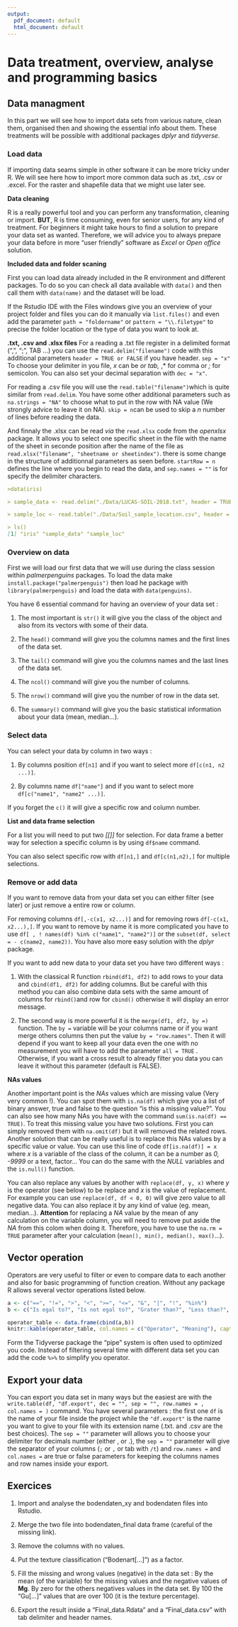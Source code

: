 ---
output:
  pdf_document: default
  html_document: default
---

# Data treatment, overview, analyse and programming basics

## Data managment

In this part we will see how to import data sets from various nature, clean them, organised then and showing the essential info about them. These treatments will be possible with additional packages *dplyr* and *tidyverse*.

### Load data

If importing data seams simple in other software it can be more tricky under R. We will see here how to import more common data such as .txt, .csv or .excel. For the raster and shapefile data that we might use later see.

::: {.infobox .caution data-latex="{caution}"}
**Data cleaning**

R is a really powerful tool and you can perform any transformation, cleaning or import. **BUT**, R is time consuming, even for senior users, for any kind of treatment. For beginners it might take hours to find a solution to prepare your data set as wanted. Therefore, we will advice you to always prepare your data before in more "user friendly" software as *Excel* or *Open office* solution.
:::

**Included data and folder scaning **

First you can load data already included in the R environment and different packages. To do so you can check all data available with `data()` and then call them with `data(name)` and the dataset will be load.

If the Rstudio IDE with the Files windows give you an overview of your project folder and files you can do it manually via `list.files()` and even add the parameter `path = "foldername"` or `pattern = "\\.filetype"` to precise the folder location or the type of data you want to look at.

**.txt, .csv and .xlsx files**
For a reading a .txt file register in a delimited format (",", ";", TAB ...) you can use the `read.delim("filename")` code with this additional parameters `header = TRUE or FALSE` if you have header. `sep = "x"` To choose your delimiter in you file, *x* can be *\t* for tab, *,* for comma or *;* for semicolon. You can also set your decimal separation with `dec = "x"`.

For reading a .csv file you will use the `read.table("filename")`which is quite similar from `read.delim`. You have some other additional parameters such as `na.strings = "NA"` to choose what to put in the row with NA value (We strongly advice to leave it on NA). `skip = n`can be used to skip a *n* number of lines before reading the data.

And finnaly the .xlsx can be read *via* the `read.xlsx` code from the *openxlsx* package. It allows you to select one specific sheet in the file with the name of the sheet in seconde position after the name of the file as `read.xlsx("filename", "sheetname or sheetindex")`. there is some change in the structure of additionnal parameters as seen before. `startRow = n` defines the line where you begin to read the data, and `sep.names = ""` is for specify the delimiter characters.


``` markdown
>data(iris)

> sample_data <- read.delim("./Data/LUCAS-SOIL-2018.txt", header = TRUE, sep = ",")

> sample_loc <- read.table("./Data/Soil_sample_location.csv", header = TRUE, sep = ";")

> ls()
[1] "iris" "sample_data" "sample_loc"
``` 

### Overview on data

First we will load our first data that we will use during the class session within *palmerpenguins* packages. To load the data make `install.package("palmerpenguis")` then load he package with `library(palmerpenguis)` and load the data with `data(penguins)`.

You have 6 essential command for having an overview of your data set :

1) The most important is `str()` it will give you the class of the object and also from its vectors with some of their data.

2) The `head()` command will give you the columns names and the first lines of the data set.

3) The `tail()` command will give you the columns names and the last lines of the data set.

4) The `ncol()` command will give you the number of columns.

5) The `nrow()` command will give you the number of row in the data set.

6) The `summary()` command will give you the basic statistical information about your data (mean, median...).


### Select data

You can select your data by column in two ways :

1) By columns position `df[n1]` and if you want to select more `df[c(n1, n2 ...)]`. 

2) By columns name `df["name"]` and if you want to select more `df[c("name1", "name2" ...)]`.

If you forget the `c()` it will give a specific row and column number. 

::: {.infobox .caution data-latex="{caution}"}
**List and data frame selection**

For a list you will need to put two *[[]]* for selection. For data frame a better way for selection a specific column is by using `df$name` command.
:::

You can also select specific row with `df[n1,]` and `df[c(n1,n2),]` for multiple selections.

### Remove or add data

If you want to remove data from your data set you can either filter (see later) or just remove a entire row or column.

For removing columns `df[,-c(x1, x2...)]` and for removing rows `df[-c(x1, x2...),]`. If you want to remove by name it is more complicated you have to use `df[ , ! names(df) %in% c("name1", "name2")]` or the `subset(df, select = - c(name2, name2))`. You have also more easy solution with the *dplyr* package.

If you want to add new data to your data set you have two different ways :

1) With the classical R function `rbind(df1, df2)` to add rows to your data and `cbind(df1, df2)` for adding columns. But be careful with this method you can also combine data sets with the same amount of columns for `rbind()`and row for `cbind()` otherwise it will display an error message.

2) The second way is more powerful it is the `merge(df1, df2, by =)` function. The `by =` variable will be your columns name or if you want merge others columns then put the value `by = "row.names"`. Then it will depend if you want to keep all your data even the one with no measurement you will have to add the parameter `all = TRUE` . Otherwise, if you want a cross result to already filter you data you can leave it without this parameter (default is FALSE).

**NAs values**

Another important point is the *NAs* values which are missing value (Very very common !). You can spot them with `is.na(df)` which give you a list of binary answer, true and false to the question "is this a missing value?". You can also see how many NAs you have with the command `sum(is.na(df) == TRUE)`. To treat this missing value you have two solutions. First you can simply removed them with `na.omit(df)` but it will removed the related rows. Another solution that can be really useful is to replace this NAs values by a specific value or value. You can use this line of code `df[is.na(df)] = x` where *x* is a variable of the class of the column, it can be a number as *0, -9999* or a text, factor... You can do the same with the *NULL* variables and the `is.null()` function. 

You can also replace any values by another with `replace(df, y, x)` where *y* is the operator (see below) to be replace and *x* is the value of replacement. 
For example you can use `replace(df, df < 0, 0)` will give zero value to all negative data. You can also replace it by any kind of value (eg. mean, median...). **Attention** for replacing a *NA* value by the mean of any calculation on the variable column, you will need to remove put aside the *NA* from this colom when doing it. Therefore, you have to use the `na.rm = TRUE` parameter after your calculation (`mean(), min(), median(), max()`...).

## Vector operation

Operators  are very useful to filter or even to compare data to each another and also for basic programming of function creation.
Without any package R allows several vector operations listed below.

```{r Vector-operation, echo=FALSE, fig.align ="center", out.width = "75%" }
a <- c("==", "!=", ">", "<", ">=", "<=", "&", "|", "!", "%in%")
b <- c("Is egal to?", "Is not egal to?", "Grater than?", "Less than?", "Greater than or equal to?", "Less than or equal to?", "And", "Or", "Not", "Is found in?")

operator_table <- data.frame(cbind(a,b))
knitr::kable(operator_table, col.names = c("Operator", "Meaning"), caption = "Operators in R.", align = "c")
```

Form the Tidyverse package the "pipe" system is often used to optimized you code. Instead of filtering several time with different data set you can add the code `%>%` to simplify you operator. 

## Export your data 

You can export you data set in many ways but the easiest are with the `write.table(df, "df.export", dec = "", sep = "", row.names = , col.names = )` command. You have several parameters : the first one `df` is the name of your file inside the project while the `"df.export"` is the name you want to give to your file with its extension name (.txt. and .csv are the best choices). The `sep = ""` parameter will allows you to choose your delimiter for decimals number (either , or .), the `sep = ""` parameter will give the separator of your columns (`;` or `,` or tab with `/t`) and `row.names =` and `col.names =` are true or false parameters for keeping the columns names and row names inside your export.  

## Exercices

1) Import and analyse the bodendaten_xy and bodendaten files into Rstudio.

2) Merge the two file into bodendaten_final data frame (careful of the missing link).

3) Remove the columns with no values.

4) Put the texture classification ("Bodenart[...]") as a factor.

5) Fill the missing and wrong values (negative) in the data set :
By the mean (of the variable) for the missing values and the negative values of **Mg**.
By zero for the others negatives values in the data set.
By 100 the "Gu[...]" values that are over 100 (it is the texture percentage). 

6) Export the result inside a "Final_data.Rdata" and a "Final_data.csv" with tab delimiter and header names.




